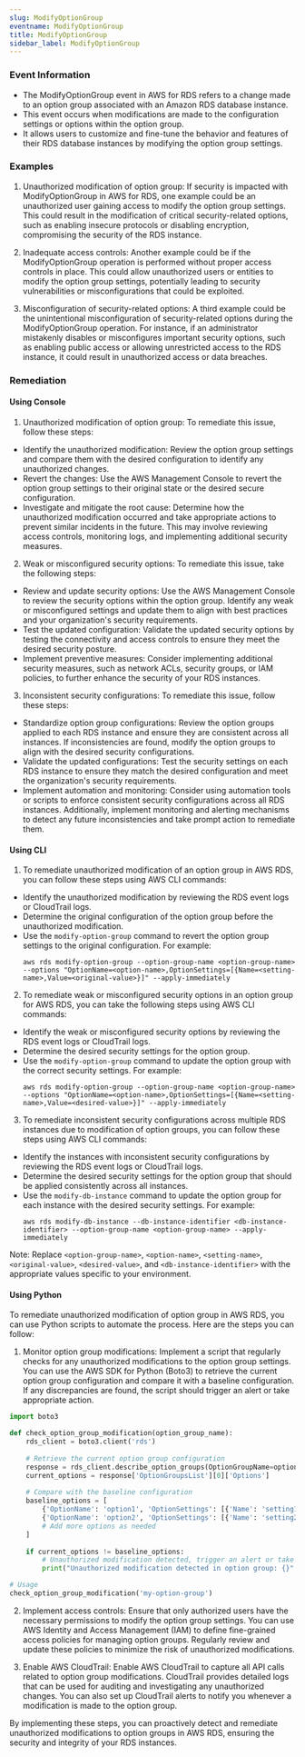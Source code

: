 ```yaml
--- 
slug: ModifyOptionGroup
eventname: ModifyOptionGroup
title: ModifyOptionGroup
sidebar_label: ModifyOptionGroup
---
```

                       
### Event Information

- The ModifyOptionGroup event in AWS for RDS refers to a change made to an option group associated with an Amazon RDS database instance.
- This event occurs when modifications are made to the configuration settings or options within the option group.
- It allows users to customize and fine-tune the behavior and features of their RDS database instances by modifying the option group settings.


### Examples

1. Unauthorized modification of option group: If security is impacted with ModifyOptionGroup in AWS for RDS, one example could be an unauthorized user gaining access to modify the option group settings. This could result in the modification of critical security-related options, such as enabling insecure protocols or disabling encryption, compromising the security of the RDS instance.

2. Inadequate access controls: Another example could be if the ModifyOptionGroup operation is performed without proper access controls in place. This could allow unauthorized users or entities to modify the option group settings, potentially leading to security vulnerabilities or misconfigurations that could be exploited.

3. Misconfiguration of security-related options: A third example could be the unintentional misconfiguration of security-related options during the ModifyOptionGroup operation. For instance, if an administrator mistakenly disables or misconfigures important security options, such as enabling public access or allowing unrestricted access to the RDS instance, it could result in unauthorized access or data breaches.

### Remediation

#### Using Console

1. Unauthorized modification of option group: To remediate this issue, follow these steps:

- Identify the unauthorized modification: Review the option group settings and compare them with the desired configuration to identify any unauthorized changes.
- Revert the changes: Use the AWS Management Console to revert the option group settings to their original state or the desired secure configuration.
- Investigate and mitigate the root cause: Determine how the unauthorized modification occurred and take appropriate actions to prevent similar incidents in the future. This may involve reviewing access controls, monitoring logs, and implementing additional security measures.

2. Weak or misconfigured security options: To remediate this issue, take the following steps:

- Review and update security options: Use the AWS Management Console to review the security options within the option group. Identify any weak or misconfigured settings and update them to align with best practices and your organization's security requirements.
- Test the updated configuration: Validate the updated security options by testing the connectivity and access controls to ensure they meet the desired security posture.
- Implement preventive measures: Consider implementing additional security measures, such as network ACLs, security groups, or IAM policies, to further enhance the security of your RDS instances.

3. Inconsistent security configurations: To remediate this issue, follow these steps:

- Standardize option group configurations: Review the option groups applied to each RDS instance and ensure they are consistent across all instances. If inconsistencies are found, modify the option groups to align with the desired security configurations.
- Validate the updated configurations: Test the security settings on each RDS instance to ensure they match the desired configuration and meet the organization's security requirements.
- Implement automation and monitoring: Consider using automation tools or scripts to enforce consistent security configurations across all RDS instances. Additionally, implement monitoring and alerting mechanisms to detect any future inconsistencies and take prompt action to remediate them.

#### Using CLI

1. To remediate unauthorized modification of an option group in AWS RDS, you can follow these steps using AWS CLI commands:

- Identify the unauthorized modification by reviewing the RDS event logs or CloudTrail logs.
- Determine the original configuration of the option group before the unauthorized modification.
- Use the `modify-option-group` command to revert the option group settings to the original configuration. For example:
  ```
  aws rds modify-option-group --option-group-name <option-group-name> --options "OptionName=<option-name>,OptionSettings=[{Name=<setting-name>,Value=<original-value>}]" --apply-immediately
  ```

2. To remediate weak or misconfigured security options in an option group for AWS RDS, you can take the following steps using AWS CLI commands:

- Identify the weak or misconfigured security options by reviewing the RDS event logs or CloudTrail logs.
- Determine the desired security settings for the option group.
- Use the `modify-option-group` command to update the option group with the correct security settings. For example:
  ```
  aws rds modify-option-group --option-group-name <option-group-name> --options "OptionName=<option-name>,OptionSettings=[{Name=<setting-name>,Value=<desired-value>}]" --apply-immediately
  ```

3. To remediate inconsistent security configurations across multiple RDS instances due to modification of option groups, you can follow these steps using AWS CLI commands:

- Identify the instances with inconsistent security configurations by reviewing the RDS event logs or CloudTrail logs.
- Determine the desired security settings for the option group that should be applied consistently across all instances.
- Use the `modify-db-instance` command to update the option group for each instance with the desired security settings. For example:
  ```
  aws rds modify-db-instance --db-instance-identifier <db-instance-identifier> --option-group-name <option-group-name> --apply-immediately
  ```

Note: Replace `<option-group-name>`, `<option-name>`, `<setting-name>`, `<original-value>`, `<desired-value>`, and `<db-instance-identifier>` with the appropriate values specific to your environment.

#### Using Python

To remediate unauthorized modification of option group in AWS RDS, you can use Python scripts to automate the process. Here are the steps you can follow:

1. Monitor option group modifications: Implement a script that regularly checks for any unauthorized modifications to the option group settings. You can use the AWS SDK for Python (Boto3) to retrieve the current option group configuration and compare it with a baseline configuration. If any discrepancies are found, the script should trigger an alert or take appropriate action.

```python
import boto3

def check_option_group_modification(option_group_name):
    rds_client = boto3.client('rds')
    
    # Retrieve the current option group configuration
    response = rds_client.describe_option_groups(OptionGroupName=option_group_name)
    current_options = response['OptionGroupsList'][0]['Options']
    
    # Compare with the baseline configuration
    baseline_options = [
        {'OptionName': 'option1', 'OptionSettings': [{'Name': 'setting1', 'Value': 'value1'}]},
        {'OptionName': 'option2', 'OptionSettings': [{'Name': 'setting2', 'Value': 'value2'}]},
        # Add more options as needed
    ]
    
    if current_options != baseline_options:
        # Unauthorized modification detected, trigger an alert or take appropriate action
        print("Unauthorized modification detected in option group: {}".format(option_group_name))

# Usage
check_option_group_modification('my-option-group')
```

2. Implement access controls: Ensure that only authorized users have the necessary permissions to modify the option group settings. You can use AWS Identity and Access Management (IAM) to define fine-grained access policies for managing option groups. Regularly review and update these policies to minimize the risk of unauthorized modifications.

3. Enable AWS CloudTrail: Enable AWS CloudTrail to capture all API calls related to option group modifications. CloudTrail provides detailed logs that can be used for auditing and investigating any unauthorized changes. You can also set up CloudTrail alerts to notify you whenever a modification is made to the option group.

By implementing these steps, you can proactively detect and remediate unauthorized modifications to option groups in AWS RDS, ensuring the security and integrity of your RDS instances.


 